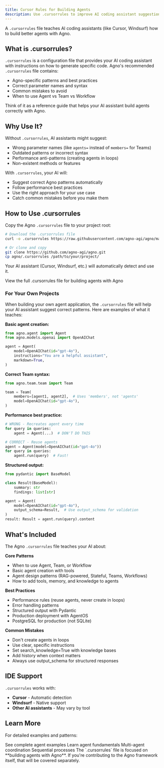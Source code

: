 ```yaml
---
title: Cursor Rules for Building Agents
description: Use .cursorrules to improve AI coding assistant suggestions when building agents with Agno
---
```


A `.cursorrules` file teaches AI coding assistants (like Cursor, Windsurf) how to build better agents with Agno.

## What is .cursorrules?

`.cursorrules` is a configuration file that provides your AI coding assistant with instructions on how to generate specific code.
Agno's recommended `.cursorrules` file contains:
- Agno-specific patterns and best practices
- Correct parameter names and syntax
- Common mistakes to avoid
- When to use Agent vs Team vs Workflow

Think of it as a reference guide that helps your AI assistant build agents correctly with Agno.

## Why Use It?

Without `.cursorrules`, AI assistants might suggest:
- Wrong parameter names (like `agents=` instead of `members=` for Teams)
- Outdated patterns or incorrect syntax
- Performance anti-patterns (creating agents in loops)
- Non-existent methods or features

With `.cursorrules`, your AI will:
- Suggest correct Agno patterns automatically
- Follow performance best practices
- Use the right approach for your use case
- Catch common mistakes before you make them

## How to Use .cursorrules

Copy the Agno `.cursorrules` file to your project root:

```bash
# Download the .cursorrules file
curl -o .cursorrules https://raw.githubusercontent.com/agno-agi/agno/main/.cursorrules

# Or clone and copy
git clone https://github.com/agno-agi/agno.git
cp agno/.cursorrules /path/to/your/project/
```

Your AI assistant (Cursor, Windsurf, etc.) will automatically detect and use it.

<Card title="View .cursorrules on GitHub" icon="github" href="https://github.com/agno-agi/agno/blob/main/.cursorrules">
  View the full .cursorrules file for building agents with Agno
</Card>

### For Your Own Projects

When building your own agent application, the `.cursorrules` file will help your AI assistant suggest correct patterns. Here are examples of what it teaches:

**Basic agent creation:**
```python
from agno.agent import Agent
from agno.models.openai import OpenAIChat

agent = Agent(
    model=OpenAIChat(id="gpt-4o"),
    instructions="You are a helpful assistant",
    markdown=True,
)
```

**Correct Team syntax:**
```python
from agno.team.team import Team

team = Team(
    members=[agent1, agent2],  # Uses 'members', not 'agents'
    model=OpenAIChat(id="gpt-4o"),
)
```

**Performance best practice:**
```python
# WRONG - Recreates agent every time
for query in queries:
    agent = Agent(...)  # DON'T DO THIS

# CORRECT - Reuse agents
agent = Agent(model=OpenAIChat(id="gpt-4o"))
for query in queries:
    agent.run(query)  # Fast!
```

**Structured output:**
```python
from pydantic import BaseModel

class Result(BaseModel):
    summary: str
    findings: list[str]

agent = Agent(
    model=OpenAIChat(id="gpt-4o"),
    output_schema=Result,  # Use output_schema for validation
)
result: Result = agent.run(query).content
```

## What's Included

The Agno `.cursorrules` file teaches your AI about:

**Core Patterns**
- When to use Agent, Team, or Workflow
- Basic agent creation with tools
- Agent design patterns (RAG-powered, Stateful, Teams, Workflows)
- How to add tools, memory, and knowledge to agents

**Best Practices**
- Performance rules (reuse agents, never create in loops)
- Error handling patterns
- Structured output with Pydantic
- Production deployment with AgentOS
- PostgreSQL for production (not SQLite)

**Common Mistakes**
- Don't create agents in loops
- Use clear, specific instructions
- Set search_knowledge=True with knowledge bases
- Add history when context matters
- Always use output_schema for structured responses

## IDE Support

`.cursorrules` works with:
- **Cursor** - Automatic detection
- **Windsurf** - Native support
- **Other AI assistants** - May vary by tool

## Learn More

For detailed examples and patterns:

<CardGroup cols={2}>
  <Card title="Agent Examples" icon="code" href="/examples/getting-started">
    See complete agent examples
  </Card>
  
  <Card title="Agent Concepts" icon="book" href="/concepts/agents/introduction">
    Learn agent fundamentals
  </Card>
  
  <Card title="Teams" icon="users" href="/concepts/teams/introduction">
    Multi-agent coordination
  </Card>
  
  <Card title="Workflows" icon="workflow" href="/concepts/workflows/introduction">
    Sequential processes
  </Card>
</CardGroup>

<Note>
The `.cursorrules` file is focused on **building agents with Agno**. If you're contributing to the Agno framework itself, that will be covered separately.
</Note>
